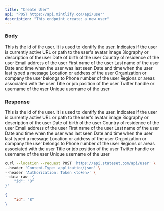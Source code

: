 ```yaml
---
title: "Create User"
api: "POST https://api.mintlify.com/api/user"
description: "This endpoint creates a new user"
---
```


### Body

<ParamField body="id" type="string">
  This is the id of the user. It is used to identify the user.
</ParamField>

<ParamField body="active" type="boolean">
  Indicates if the user is currently active
</ParamField>

<ParamField body="avatar" type="string">
  URL or path to the user's avatar image
</ParamField>

<ParamField body="bio" type="string">
  Biography or description of the user
</ParamField>

<ParamField body="birthday" type="date">
  Date of birth of the user
</ParamField>

<ParamField body="country" type="string">
  Country of residence of the user
</ParamField>

<ParamField body="email" type="string">
  Email address of the user
</ParamField>

<ParamField body="firstName" type="string">
  First name of the user
</ParamField>

<ParamField body="lastName" type="string">
  Last name of the user
</ParamField>

<ParamField body="last_seen" type="date">
  Date and time when the user was last seen
</ParamField>

<ParamField body="last_typed" type="date">
  Date and time when the user last typed a message
</ParamField>

<ParamField body="location" type="string">
  Location or address of the user
</ParamField>

<ParamField body="organization" type="string">
  Organization or company the user belongs to
</ParamField>

<ParamField body="phone" type="string">
  Phone number of the user
</ParamField>

<ParamField body="regions" type="string">
  Regions or areas associated with the user
</ParamField>

<ParamField body="title" type="string">
  Title or job position of the user
</ParamField>

<ParamField body="twitter" type="string">
  Twitter handle or username of the user
</ParamField>

<ParamField body="username" type="string">
  Unique username of the user
</ParamField>



### Response

<ResponseField name="id" type="string">
  This is the id of the user. It is used to identify the user.
</ResponseField>

<ResponseField name="active" type="boolean">
  Indicates if the user is currently active
</ResponseField>

<ResponseField name="avatar" type="string">
  URL or path to the user's avatar image
</ResponseField>

<ResponseField name="bio" type="string">
  Biography or description of the user
</ResponseField>

<ResponseField name="birthday" type="date">
  Date of birth of the user
</ResponseField>

<ResponseField name="country" type="string">
  Country of residence of the user
</ResponseField>

<ResponseField name="email" type="string">
  Email address of the user
</ResponseField>

<ResponseField name="firstName" type="string">
  First name of the user
</ResponseField>

<ResponseField name="lastName" type="string">
  Last name of the user
</ResponseField>

<ResponseField name="last_seen" type="date">
  Date and time when the user was last seen
</ResponseField>

<ResponseField name="last_typed" type="date">
  Date and time when the user last typed a message
</ResponseField>

<ResponseField name="location" type="string">
  Location or address of the user
</ResponseField>

<ResponseField name="organization" type="string">
  Organization or company the user belongs to
</ResponseField>

<ResponseField name="phone" type="string">
  Phone number of the user
</ResponseField>

<ResponseField name="regions" type="string">
  Regions or areas associated with the user
</ResponseField>

<ResponseField name="title" type="string">
  Title or job position of the user
</ResponseField>

<ResponseField name="twitter" type="string">
  Twitter handle or username of the user
</ResponseField>

<ResponseField name="username" type="string">
  Unique username of the user
</ResponseField>


<RequestExample>

```bash cURL
curl --location --request POST 'https://api.stateset.com/api/user' \
--header 'Content-Type: application/json' \
--header 'Authorization: Token <token>' \
--data-raw '{
    "id": "8"
}'
```

</RequestExample>

<ResponseExample>

```json Response
{
    "id": "8"
}
```

</ResponseExample>

